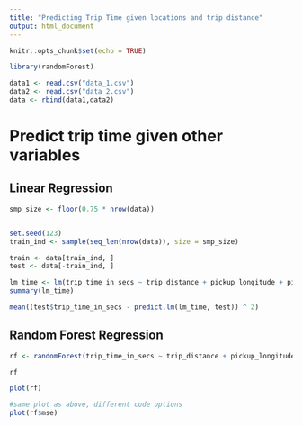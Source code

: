 ```yaml
---
title: "Predicting Trip Time given locations and trip distance"
output: html_document
---
```


```r
knitr::opts_chunk$set(echo = TRUE)
```

```r
library(randomForest)
```

```r
data1 <- read.csv("data_1.csv")
data2 <- read.csv("data_2.csv")
data <- rbind(data1,data2)
```




# Predict trip time given other variables



## Linear Regression
```r
smp_size <- floor(0.75 * nrow(data))


set.seed(123)
train_ind <- sample(seq_len(nrow(data)), size = smp_size)

train <- data[train_ind, ]
test <- data[-train_ind, ]
```
```r
lm_time <- lm(trip_time_in_secs ~ trip_distance + pickup_longitude + pickup_latitude + dropoff_longitude + dropoff_latitude,data=train)
summary(lm_time)
```

```r
mean((test$trip_time_in_secs - predict.lm(lm_time, test)) ^ 2)
```


## Random Forest Regression

```r
rf <- randomForest(trip_time_in_secs ~ trip_distance + pickup_longitude + pickup_latitude + dropoff_longitude + dropoff_latitude, data=data, mtry = 3, importance = TRUE, na.action = na.omit)
```
```r
rf
```
```r
plot(rf)
```

```r
#same plot as above, different code options
plot(rf$mse)
```




